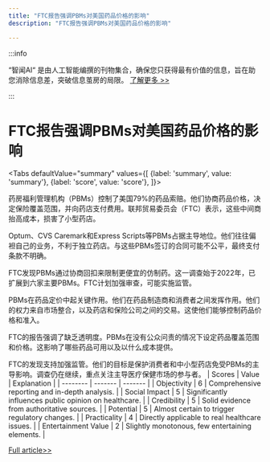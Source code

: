 ```yaml
---
title: "FTC报告强调PBMs对美国药品价格的影响"
description: "FTC报告强调PBMs对美国药品价格的影响"

---
```



:::info

“智闻AI“ 是由人工智能编撰的刊物集合，确保您只获得最有价值的信息，旨在助您消除信息差，突破信息茧房的局限。  [了解更多 >>](/)

:::

# FTC报告强调PBMs对美国药品价格的影响


<Tabs
	defaultValue="summary"
	values={[
	{label: 'summary', value: 'summary'},
	{label: 'score', value: 'score'},
]}>
<TabItem value="summary">


药房福利管理机构（PBMs）控制了美国79%的药品索赔。他们协商药品价格，决定保险覆盖范围，并向药店支付费用。联邦贸易委员会（FTC）表示，这些中间商抬高成本，损害了小型药店。

Optum、CVS Caremark和Express Scripts等PBMs占据主导地位。他们往往偏袒自己的业务，不利于独立药店。与这些PBMs签订的合同可能不公平，最终支付条款不明确。

FTC发现PBMs通过协商回扣来限制更便宜的仿制药。这一调查始于2022年，已扩展到六家主要PBMs。FTC计划加强审查，可能实施监管。

PBMs在药品定价中起关键作用。他们在药品制造商和消费者之间发挥作用。他们的权力来自市场整合，以及药店和保险公司之间的交易。这使他们能够控制药品价格和准入。

FTC的报告强调了缺乏透明度。PBMs在没有公众问责的情况下设定药品覆盖范围和价格。这影响了哪些药品可用以及以什么成本提供。

FTC的发现支持加强监管。他们的目标是保护消费者和中小型药店免受PBMs的主导影响。调查仍在继续，重点关注主导医疗保健市场的参与者。
</TabItem>
<TabItem value="score">
	| Scores     | Value   | Explanation |
	| -------- | ------- | ------- |
	| Objectivity  | 6    | Comprehensive reporting and in-depth analysis.    |
	| Social Impact | 5     | Significantly influences public opinion on healthcare.    |
	| Credibility    | 5    | Solid evidence from authoritative sources.    |
	| Potential    | 5    | Almost certain to trigger regulatory changes.    |
	| Practicality    | 4    | Directly applicable to real healthcare issues.    |
	| Entertainment Value    | 2    | Slightly monotonous, few entertaining elements.    |
</TabItem>
</Tabs>

[Full article>>](https://www.cnbc.com/2024/07/09/middlemen-have-outsized-influence-on-us-drug-prices-due-to-market-consolidation-ftc-says.html)
